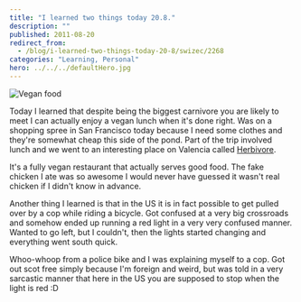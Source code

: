 ```yaml
---
title: "I learned two things today 20.8."
description: ""
published: 2011-08-20
redirect_from:
  - /blog/i-learned-two-things-today-20-8/swizec/2268
categories: "Learning, Personal"
hero: ../../../defaultHero.jpg
---
```


![Vegan food](https://swizec.com/wp-content/uploads/2011/08/photo2-300x224.jpg)

Today I learned that despite being the biggest carnivore you are likely to meet I can actually enjoy a vegan lunch when it's done right. Was on a shopping spree in San Francisco today because I need some clothes and they're somewhat cheap this side of the pond. Part of the trip involved lunch and we went to an interesting place on Valencia called [Herbivore](http://www.herbivorerestaurant.com/).

It's a fully vegan restaurant that actually serves good food. The fake chicken I ate was so awesome I would never have guessed it wasn't real chicken if I didn't know in advance.

Another thing I learned is that in the US it is in fact possible to get pulled over by a cop while riding a bicycle. Got confused at a very big crossroads and somehow ended up running a red light in a very very confused manner. Wanted to go left, but I couldn't, then the lights started changing and everything went south quick.

Whoo-whoop from a police bike and I was explaining myself to a cop. Got out scot free simply because I'm foreign and weird, but was told in a very sarcastic manner that here in the US you are supposed to stop when the light is red :D
